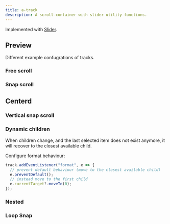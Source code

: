 ```yaml
---
title: a-track
description: A scroll-container with slider utility functions.
---
```



<Elements />

<Pills>
  <Lit />
</Pills>

Implemented with [Slider](/sv-frontend-library/mono/components/slider).

<TypeDoc source="../packages/elements/packages/track" symbol="Track" />

## Preview

Different example confugrations of tracks.

### Free scroll

<div class="not-content box">
  <a-track overflowscroll>
    <div>
      <canvas class="bg-slate-500 m-1" />
    </div>
    <div>
      <canvas class="bg-slate-500 m-1" />
    </div>
    <div>
      <canvas class="bg-slate-500 m-1" />
    </div>
    <div>
      <canvas class="bg-slate-500 m-1" />
    </div>
    <div>
      <canvas class="bg-slate-500 m-1" />
    </div>
    <div>
      <canvas class="bg-slate-500 m-1" />
    </div>
  </a-track>
</div>

### Snap scroll

<div class="not-content box">
  <a-track value="1" snap class="images max-w-[100vw]">
    <a href="#" class="block flex-none pr-4">
      <canvas width={260} height={280} class="bg-slate-500" />
    </a>
    <a href="#" class="block flex-none pr-4">
      <canvas width={260} height={280} class="bg-slate-500" />
    </a>
    <a href="#" class="block flex-none pr-4">
      <canvas width={260} height={280} class="bg-slate-500" />
    </a>
    <a href="#" class="block flex-none pr-4">
      <canvas width={260} height={280} class="bg-slate-500" />
    </a>
    <a href="#" class="block flex-none pr-4">
      <canvas width={260} height={280} class="bg-slate-500" />
    </a>
    <a href="#" class="block flex-none pr-4">
      <canvas width={260} height={280} class="bg-slate-500" />
    </a>
    <a href="#" class="block flex-none pr-4">
      <canvas width={260} height={280} class="bg-slate-500" />
    </a>
    <a href="#" class="block flex-none pr-4">
      <canvas width={260} height={280} class="bg-slate-500" />
    </a>
    <a href="#" class="block flex-none pr-4">
      <canvas width={260} height={280} class="bg-slate-500" />
    </a>
    <a href="#" class="block flex-none pr-4">
      <canvas width={260} height={280} class="bg-slate-500" />
    </a>
    <a href="#" class="block flex-none pr-4">
      <canvas width={260} height={280} class="bg-slate-500" />
    </a>
    <a href="#" class="block flex-none pr-4">
      <canvas width={260} height={280} class="bg-slate-500" />
    </a>
    <a href="#" class="block flex-none pr-4">
      <canvas width={260} height={280} class="bg-slate-500" />
    </a>
    <a href="#" class="block flex-none pr-4">
      <canvas width={260} height={280} class="bg-slate-500" />
    </a>
  </a-track>
</div>

## Centerd

<div class="not-content box overflow-hidden">
  <a-track value="1" snap class="overflow-visible images max-w-[100vw] ml-[calc(50%-150px)] w-[278px]">
    <a href="#" class="block flex-none pr-4">
      <canvas width={260} height={280} class="bg-slate-500" />
    </a>
    <a href="#" class="block flex-none pr-4">
      <canvas width={260} height={280} class="bg-slate-500" />
    </a>
    <a href="#" class="block flex-none pr-4">
      <canvas width={260} height={280} class="bg-slate-500" />
    </a>
    <a href="#" class="block flex-none pr-4">
      <canvas width={260} height={280} class="bg-slate-500" />
    </a>
    <a href="#" class="block flex-none pr-4">
      <canvas width={260} height={280} class="bg-slate-500" />
    </a>
    <a href="#" class="block flex-none pr-4">
      <canvas width={260} height={280} class="bg-slate-500" />
    </a>
    <a href="#" class="block flex-none pr-4">
      <canvas width={260} height={280} class="bg-slate-500" />
    </a>
    <a href="#" class="block flex-none pr-4">
      <canvas width={260} height={280} class="bg-slate-500" />
    </a>
    <a href="#" class="block flex-none pr-4">
      <canvas width={260} height={280} class="bg-slate-500" />
    </a>
    <a href="#" class="block flex-none pr-4">
      <canvas width={260} height={280} class="bg-slate-500" />
    </a>
    <a href="#" class="block flex-none pr-4">
      <canvas width={260} height={280} class="bg-slate-500" />
    </a>
    <a href="#" class="block flex-none pr-4">
      <canvas width={260} height={280} class="bg-slate-500" />
    </a>
    <a href="#" class="block flex-none pr-4">
      <canvas width={260} height={280} class="bg-slate-500" />
    </a>
    <a href="#" class="block flex-none pr-4">
      <canvas width={260} height={280} class="bg-slate-500" />
    </a>
  </a-track>
</div>

### Vertical snap scroll

<div class="not-content box">
  <a-track snap
        class="flex h-[250px] w-[250px] flex-col overflow-hidden"
        value="1"
        vertical>
    <div class="flex-none py-2 font-bold">
      <canvas width={200} height={64} class="bg-slate-500 m-1" />
    </div>
    <div class="flex-none py-2 font-bold">
      <canvas width={200} height={64} class="bg-slate-500 m-1" />
    </div>
    <div class="flex-none py-2 font-bold">
      <canvas width={200} height={64} class="bg-slate-500 m-1" />
    </div>
    <div class="flex-none py-2 font-bold">
      <canvas width={200} height={64} class="bg-slate-500 m-1" />
    </div>
    <div class="flex-none py-2 font-bold">
      <canvas width={200} height={64} class="bg-slate-500 m-1" />
    </div>
    <div class="flex-none py-2 font-bold">
      <canvas width={200} height={64} class="bg-slate-500 m-1" />
    </div>
    <div class="flex-none py-2 font-bold">
      <canvas width={200} height={64} class="bg-slate-500 m-1" />
    </div>
    <div class="flex-none py-2 font-bold">
      <canvas width={200} height={64} class="bg-slate-500 m-1" />
    </div>
    <div class="flex-none py-2 font-bold">
      <canvas width={200} height={64} class="bg-slate-500 m-1" />
    </div>
  </a-track>
</div>

### Dynamic children

When children change, and the last selected item does not exist anymore, it will recover to the closest available child.

<VariableTrack client:load />

Configure format behaviour:

```typescript
track.addEventListener("format", e => {
  // prevent default behaviour (move to the closest available child)
  e.preventDefault();
  // instead move to the first child
  e.currentTarget?.moveTo(0);
});
```

### Nested

<div class="not-content box">
  <a-track value="1" snap class="images max-w-[100vw]">
    <div class="flex-none pr-4">
      <canvas width={260} height={280} class="bg-slate-500" />
    </div>
    <div class="flex-none pr-4">
      <a-track snap
        class="flex h-[280px] flex-col overflow-hidden"
        value="1"
        vertical>
        <div class="flex-none pb-2 font-bold">
          <canvas width={200} height={64} class="bg-slate-500" />
        </div>
        <div class="flex-none pb-2 font-bold">
          <canvas width={200} height={64} class="bg-slate-500" />
        </div>
        <div class="flex-none pb-2 font-bold">
          <canvas width={200} height={64} class="bg-slate-500" />
        </div>
        <div class="flex-none pb-2 font-bold">
          <canvas width={200} height={64} class="bg-slate-500" />
        </div>
        <div class="flex-none pb-2 font-bold">
          <canvas width={200} height={64} class="bg-slate-500" />
        </div>
        <div class="flex-none pb-2 font-bold">
          <canvas width={200} height={64} class="bg-slate-500" />
        </div>
        <div class="flex-none pb-2 font-bold">
          <canvas width={200} height={64} class="bg-slate-500" />
        </div>
        <div class="flex-none pb-2 font-bold">
          <canvas width={200} height={64} class="bg-slate-500" />
        </div>
        <div class="flex-none pb-2 font-bold">
          <canvas width={200} height={64} class="bg-slate-500" />
        </div>
      </a-track>
    </div>
    <div class="flex-none pr-4">
      <canvas width={260} height={280} class="bg-slate-500" />
    </div>
    <div class="flex-none pr-4">
      <canvas width={260} height={280} class="bg-slate-500" />
    </div>
    <div class="flex-none pr-4">
      <canvas width={260} height={280} class="bg-slate-500" />
    </div>
    <div class="flex-none pr-4">
      <canvas width={260} height={280} class="bg-slate-500" />
    </div>
    <div class="flex-none pr-4">
      <canvas width={260} height={280} class="bg-slate-500" />
    </div>
  </a-track>
</div>

### Loop Snap

<div class="not-content box">
  <a-track snap loop>
    <div class="flex-none w-full">
      <canvas width={720} height={480} class="w-full bg-slate-500" />
    </div>
    <div class="flex-none w-full">
      <canvas width={720} height={480} class="w-full bg-slate-400" />
    </div>
    <div class="flex-none w-full">
      <canvas width={720} height={480} class="w-full bg-slate-300" />
    </div>
    <div class="flex-none w-full">
      <canvas width={720} height={480} class="w-full bg-slate-200" />
    </div>
    <div class="flex-none w-full">
      <canvas width={720} height={480} class="w-full bg-slate-100" />
    </div>
    <div class="flex-none w-full">
      <canvas width={720} height={480} class="w-full bg-slate-600" />
    </div>
  </a-track>
</div>
